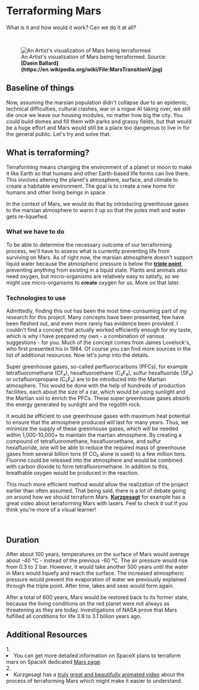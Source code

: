 
# Terraforming Mars
What is it and how would it work? Can we do it at all?

<ReadingTime />
<AudioPlayer ident="terraforming" />

<br />
<figure>
<Image src={require(".//../../../resources/images/terraforming.png")} alt="An Artist's visualization of Mars being terraformed" />
<figcaption style={{ color: "rgb(156, 156, 156)", fontSize: "14px", marginTop: "2px" }}>An Artist's visualization of Mars being terraformed. Source: <strong>[Daein Ballard](https://en.wikipedia.org/wiki/File:MarsTransitionV.jpg)</strong></figcaption>
</figure>

## Baseline of things
Now, assuming the marsian population didn't collapse due to an epidemic, technical difficulties, cultural clashes, war or a rogue AI taking over, we still die once we leave our housing modules, no matter how big the city. You could build domes and fill them with parks and grassy fields, but that would be a huge effort and Mars would still be a place too dangerous to live in for the general public. Let's try and solve that.

## What is terraforming?
Terraforming means changing the environment of a planet or moon to make it like Earth so that humans and other Earth-based life forms can live there. This involves altering the planet's atmosphere, surface, and climate to create a habitable environment. The goal is to create a new home for humans and other living beings in space.

In the context of Mars, we would do that by introducing greenhouse gases to the marsian atmosphere to warm it up so that the poles melt and water gets re-liquefied. 

### What we have to do
To be able to determine the necessary outcome of our terraforming process, we'll have to assess what is currently preventing life from surviving on Mars. As of right now, the marsian atmosphere doesn't support liquid water because the atmospheric pressure is below the <strong>[triple point](https://en.wikipedia.org/wiki/Triple_point)</strong>, preventing anything from existing in a liquid state. Plants and animals also need oxygen, but micro-organisms are relatively easy to satisfy, so we might use micro-organisms to <strong>create</strong> oxygen for us. More on that later.

### Technologies to use
Admittedly, finding this out has been the most time-consuming part of my research for this project. Many concepts have been presented, few have been fleshed out, and even more rarely has evidence been provided. I couldn't find a concept that actually worked efficiently enough for my taste, which is why I have prepared my own - a combination of various suggestions - for you. Much of the concept comes from James Lovelock's, who first presented his in 1984. Of course you can find more sources in the list of additional resources. Now let's jump into the details.

Super greenhouse gases, so-called perfluorocarbons (PFCs), for example tetrafluoromethane (CF₄), hexafluoroethane (C₂F₆), sulfur hexafluoride (SF₆) or octafluoropropane (C₃F₈) are to be introduced into the Martian atmosphere. This would be done with the help of hundreds of production facilities, each about the size of a car, which would be using sunlight and the Martian soil to enrich the PFCs. These super greenhouse gases absorb the energy generated by sunlight and the regolith rock. 

It would be efficient to use greenhouse gases with maximum heat potential to ensure that the atmosphere produced will last for many years. Thus, we minimize the supply of these greenhouse gases, which will be needed within 1,000-10,000+ to maintain the martian atmosphere. By creating a compound of tetrafluoromethane, hexafluoroethane, and sulfur hexafluoride, one will be able to reduce the required mass of greenhouse gases from several billion tons (if CO₂ alone is used) to a few million tons. Fluorine could be released into the atmosphere and would be combined with carbon dioxide to form tetrafluoromethane. In addition to this, breathable oxygen would be produced in the reaction. 

This much more efficient method would allow the realization of the project earlier than often assumed. That being said, there is a lot of debate going on around how we should terraform Mars. <strong>[Kurzgesagt](https://www.youtube.com/@kurzgesagt)</strong> for example has a great video about terraforming Mars with lasers. Feel to check it out if you think you're more of a visual learner!

<br />
<YoutubeEmbed embedId="HpcTJW4ur54" />

## Duration
After about 100 years, temperatures on the surface of Mars would average about -40 °C - instead of the previous -60 °C. The air pressure would rise from 0.3 to 2 bar. However, it would take another 500 years until the water in Mars would liquefy and reach the surface. The increased atmospheric pressure would prevent the evaporation of water we previously explained through the triple point. After time, lakes and seas would form again.

After a total of 600 years, Mars would be restored back to its former state, because the living conditions on the red planet were not always as threatening as they are today. Investigations of NASA prove that Mars fulfilled all conditions for life 3.8 to 3.1 billion years ago.

<Analytics />


<SaveArticleSection article="mars-terraforming"/>

## Additional Resources
<AdditionalResources>
  <div>
    <span>1. </span><li>You can get more detailed information on SpaceX plans to terraform mars on SpaceX dedicated <a href="https://www.spacex.com/human-spaceflight/mars/" target="_blank">Mars page</a>.</li>
  </div>
  <div>
    <span>2. </span><li>Kurzgesagt has a <a href="https://www.youtube.com/watch?v=HpcTJW4ur54&embeds_referring_euri=http%3A%2F%2Flocalhost%3A3000%2F&source_ve_path=Mjg2NjY&feature=emb_logo" target="_blank">truly great and beautifully animated video</a> about the process of terraforming Mars which might make it easier to understand.</li>
  </div>
</AdditionalResources>